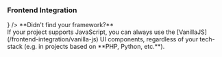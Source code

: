 ### Frontend Integration

<CardGroup cols={3}>
    <Card title='React' icon='react' color='#5bd5fa' href='/frontend-integration/react' />
    <Card title='Vanilla JS' icon='js' color='#f6da23' href='/frontend-integration/vanilla-js' />
    <Card title='Flutter' href='/frontend-integration/flutter' icon={
        <svg xmlns="http://www.w3.org/2000/svg" className="icon icon-tabler icon-tabler-brand-flutter" width="1.5rem"
             height="1.5rem" viewBox="0 0 24 24" strokeWidth="1.5" stroke="#3ac6f5" fill="none" strokeLinecap="round"
             strokeLinejoin="round">
            <path stroke="none" d="M0 0h24v24H0z" fill="none" />
            <path d="M7 14l-3 -3l8 -8h6z" />
            <path d="M14 21l-5 -5l5 -5h5l-5 5l5 5z" />
        </svg>} />
    <Card title='Vue.js' icon='vuejs' color='#37a974' href='/frontend-integration/vue-js' />
    <Card title='Angular' icon='angular' color="#d72b2e" href='/frontend-integration/angular' />
</CardGroup>

<Note>
  **Didn't find your framework?**<br /> If your project supports JavaScript, you can always use the
  [VanillaJS](/frontend-integration/vanilla-js) UI components, regardless of your tech-stack (e.g. in projects based
  on **PHP, Python, etc.**).
</Note>